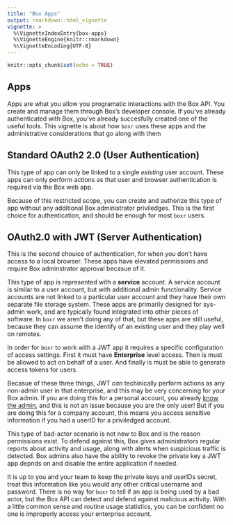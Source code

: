 ```yaml
---
title: "Box Apps"
output: rmarkdown::html_vignette
vignette: >
  %\VignetteIndexEntry{box-apps}
  %\VignetteEngine{knitr::rmarkdown}
  %\VignetteEncoding{UTF-8}
---
```


```r
knitr::opts_chunk$set(echo = TRUE)
```

## Apps

Apps are what you allow you programatic interactions with the Box API. You create and manage them through Box's developer console. If you've already authenticated with Box, you've already succesfully created one of the useful tools. This vignette is about how `boxr` uses these apps and the administrative considerations that go along with them

## Standard OAuth2 2.0 (User Authentication)

This type of app can only be linked to a single *existing* user account. These apps can only perform actions as that user and browser authentication is required via the Box web app.

Because of this restricted scope, you can create and authorize this type of app without any additional Box administrator priviledges. This is the first choice for authentication, and should be enough for most `boxr` users.

## OAuth2.0 with JWT (Server Authentication)

This is the second chouice of authentication, for when you don't have access to a local browser. These apps have elevated permissions and require Box adminstrator approval becasue of it. 

This type of app is represented with a **service** account. A service account is similar to a user account, but with additional admin functionality. Service accounts are not linked to a particular user account and they have their own separate file storage system. These apps are primarily designed for sys-admin work, and are typically found integrated into other pieces of software. In `boxr` we aren't doing any of that, but these apps are still useful, because they can assume the identify of an existing user and they play well on remotes.

In order for `boxr` to work with a JWT app it requires a specific configuration of access settings. First it must have **Enterprise** level access. Then is must be allowed to act on behalf of a user. And finally is must be able to generate access tokens for users.

Becasue of these three things, JWT *can* techinically perform actions as any non-admin user in that enterprise, and this may be very concerning for your Box admin. If you are doing this for a personal account, you already [know the admin](https://i.kym-cdn.com/entries/icons/original/000/024/965/well.jpg), and this is not an issue because you are the only user! But if you are doing this for a company account, this means you access sensitive information if you had a userID for a priviledged account.

This type of bad-actor scenario is not new to Box and is the reason permissions exist. To defend against this, Box gives administrators regular reports about activity and usage, along with alerts when suspicious traffic is detected. Box admins also have the ability to revoke the private key a JWT app depnds on and disable the entire application if needed.

It is up to you and your team to keep the private keys and userIDs secret, treat this information like you would any other critical username and password. There is no way for `boxr` to tell if an app is being used by a bad actor, but the Box API can detect and defend against malicious activity. With a little common sense and routine usage statistics, you can be confident no one is improperly access your enterprise account.
